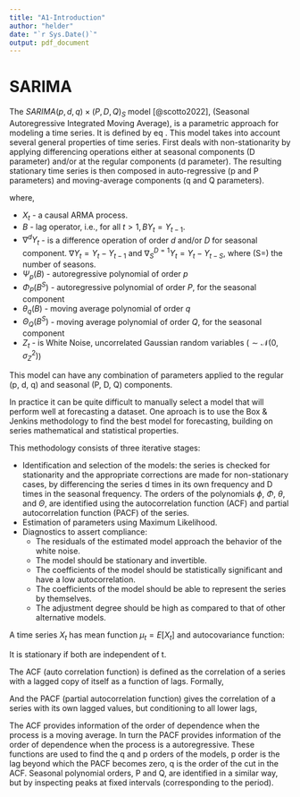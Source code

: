 ```yaml
---
title: "A1-Introduction"
author: "helder"
date: "`r Sys.Date()`"
output: pdf_document
---
```


# SARIMA

The $SARIMA (p, d, q) \times (P, D, Q)_S$ model [@scotto2022], (Seasonal Autoregressive Integrated Moving Average), is a parametric approach for modeling a time series. It is defined by eq \ref{eqn:sarima}. This model takes into account several general properties of time series. First deals with non-stationarity by applying differencing operations either at seasonal components (D parameter) and/or at the regular components (d parameter). The resulting stationary time series is then composed in auto-regressive (p and P parameters) and moving-average components (q and Q parameters). 

\begin{equation}
  \begin{aligned}
    X_t & = \nabla^d \nabla_S^D Y_t \equiv (1-B)^d (1-B^S)^D Y_t \\ 
    \Psi_p(B) \Phi_P(B^S) X_t & = \theta_q(B) \Theta_Q(B^S) Z_t
  \end{aligned}
  \label{eqn:sarima}
\end{equation}

where, 

* $X_t$ - a causal ARMA process.
* $B$ - lag operator, i.e., for all $t > 1, BY_t = Y_{t-1}$.
* $\nabla^d Y_t$ - is a difference operation of order $d$ and/or $D$ for seasonal component. $\nabla Y_t = Y_t - Y_{t-1}$ and $\nabla_S^{D=1} Y_t = Y_t - Y_{t-S}$, where \(S=\) the number of seasons.
* $\Psi_p(B)$ - autoregressive polynomial of order $p$
* $\Phi_P(B^S)$ - autoregressive polynomial of order $P$, for the seasonal component
* $\theta_q(B)$ - moving average polynomial of order $q$
* $\Theta_Q(B^S)$ - moving average polynomial of order $Q$, for the seasonal component
* $Z_t$ - is White Noise, uncorrelated Gaussian random variables ($\sim \mathcal{N}(0,\sigma_Z^{2})$)

This model can have any combination of parameters applied to the regular (p, d, q) and seasonal (P, D, Q) components.

In practice it can be quite difficult to manually select a model that will perform well at forecasting a dataset. One aproach is to use the Box & Jenkins methodology to find the best model for forecasting, building on series mathematical and statistical properties.

This methodology consists of three iterative stages:

* Identification and selection of the models: the series is checked for stationarity and the appropriate corrections are made for non-stationary cases, by differencing the series d times in its own frequency and D times in the seasonal frequency. The orders of the polynomials $\phi$, $\Phi$, $\theta$, and $\Theta$, are identified using the autocorrelation function (ACF) and partial autocorrelation function (PACF) of the series.
* Estimation of parameters using Maximum Likelihood.
* Diagnostics to assert compliance:
  * The residuals of the estimated model approach the behavior of the white noise.
  * The model should be stationary and invertible.
  * The coefficients of the model should be statistically significant and have a low autocorrelation.
  * The coefficients of the model should be able to represent the series by themselves.
  * The adjustment degree should be high as compared to that of other alternative models.

A time series ${X_t}$ has mean function $\mu_t = E[X_t]$ and autocovariance function:
\begin{align}
  \gamma_X(t+h, t) & = \text{Cov}(X_{t + h}, X_t) \nonumber \\
                   & = E[(X_{t + h} - \mu_{t + h})( X_t - \mu_t)]
  \label{eqn:autocovariance}
\end{align}

It is stationary if both are independent of t.

The ACF (auto correlation function) is defined as the correlation of a series with a lagged copy of itself as a function of lags. Formally, 

\begin{equation}
  \rho_X(h) = \frac{\gamma_X(h)}{\gamma_X(0)}
  \label{eqn:rho}
\end{equation}

And the PACF (partial autocorrelation function) gives the correlation of a series with its own lagged values, but conditioning to all lower lags,

\begin{align}
  \phi_{11} & = \rho(1) \\
  \phi_h  & = Corr (X_h - X_h^{h - 1}, X_0 - X_0^{h - 1}) for h = 2, 3, \dots
  \label{eqn:PACF}
\end{align}

The ACF provides information of the order of dependence when the process is a moving average. In turn the PACF provides information of the order of dependence when the process is a autoregressive. These functions are used to find the q and p orders of the models, p order is the lag beyond which the PACF becomes zero, q is the order of the cut in the ACF. Seasonal polynomial orders, P and Q, are identified in a similar way, but by inspecting peaks at fixed intervals (corresponding to the period). 

\begin{table}[h]
  \caption{\label{tab:acfrules}ACF and PACF known patterns of models}
  \centering
  \begin{tabular}{l|l|l|}
    Model & ACF & PACF \\
    \hline
    AR(p) & decays & zero for $h > p$ \\
    \hline
    MA(q) & zero for $h > q$ & decays \\
    \hline
    ARMA(p,q) & decays & decays \\
  \end{tabular}
\end{table}